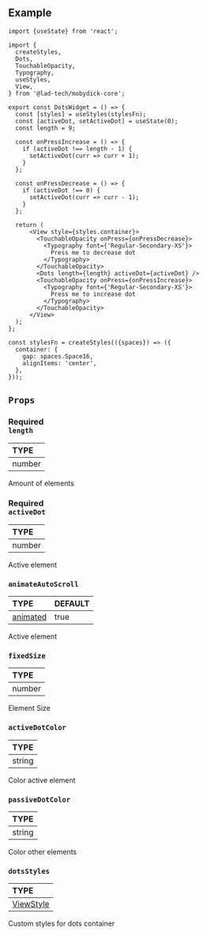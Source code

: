 
<ReactPlayer playing controls url={Dots} />

## Example

```tsx
import {useState} from 'react';

import {
  createStyles,
  Dots,
  TouchableOpacity,
  Typography,
  useStyles,
  View,
} from '@lad-tech/mobydick-core';

export const DotsWidget = () => {
  const [styles] = useStyles(stylesFn);
  const [activeDot, setActiveDot] = useState(0);
  const length = 9;

  const onPressIncrease = () => {
    if (activeDot !== length - 1) {
      setActiveDot(curr => curr + 1);
    }
  };

  const onPressDecrease = () => {
    if (activeDot !== 0) {
      setActiveDot(curr => curr - 1);
    }
  };

  return (
      <View style={styles.container}>
        <TouchableOpacity onPress={onPressDecrease}>
          <Typography font={'Regular-Secondary-XS'}>
            Press me to decrease dot
          </Typography>
        </TouchableOpacity>
        <Dots length={length} activeDot={activeDot} />
        <TouchableOpacity onPress={onPressIncrease}>
          <Typography font={'Regular-Secondary-XS'}>
            Press me to increase dot
          </Typography>
        </TouchableOpacity>
      </View>
  );
};

const stylesFn = createStyles(({spaces}) => ({
  container: {
    gap: spaces.Space16,
    alignItems: 'center',
  },
}));

```

## `Props`

### <div class="label required basic">Required</div>**`length`**

| TYPE   |
|:-------|
| number |

Amount of elements

### <div class="label required basic">Required</div>**`activeDot`**

| TYPE   |
|:-------|
| number |

Active element

### `animateAutoScroll`

| TYPE                                                         | DEFAULT |
|:-------------------------------------------------------------|:--------|
| [animated](https://reactnative.dev/docs/scrollview#scrollto) | true    |

Active element

### `fixedSize`

| TYPE   |
|:-------|
| number |

Element Size

### `activeDotColor`

| TYPE   |
|:-------|
| string |

Color active element

### `passiveDotColor`

| TYPE   |
|:-------|
| string |

Color other elements

### `dotsStyles`

| TYPE                                                             |
|:-----------------------------------------------------------------|
| [ViewStyle](https://reactnative.dev/docs/view-style-props#props) |

Custom styles for dots container

